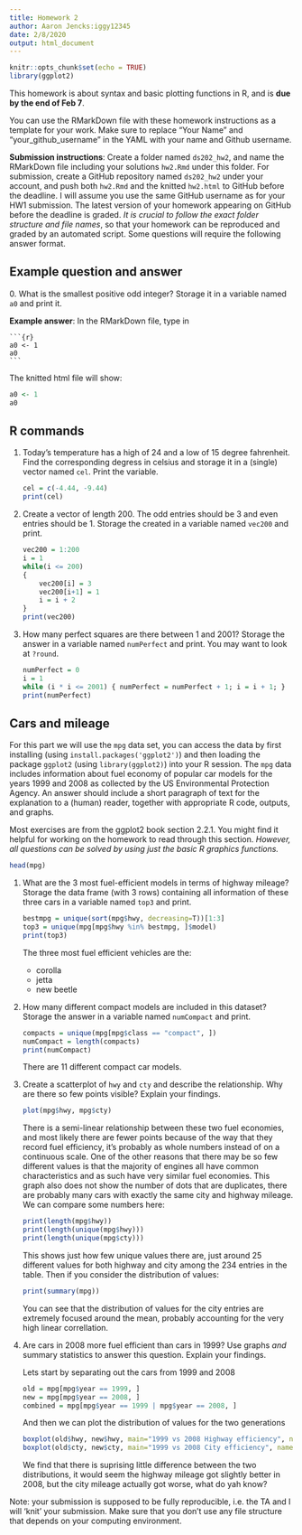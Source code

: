 ```yaml
---
title: Homework 2
author: Aaron Jencks:iggy12345
date: 2/8/2020
output: html_document
---
```


```r
knitr::opts_chunk$set(echo = TRUE)
library(ggplot2)
```

This homework is about syntax and basic plotting functions in R, and is **due by the end of Feb 7**. 

You can use the RMarkDown file with these homework instructions as a template for your work. 
Make sure to replace "Your Name" and "your_github_username" in the YAML with your name and Github username.

**Submission instructions**: Create a folder named `ds202_hw2`, and name the RMarkDown file including your solutions `hw2.Rmd` under this folder. For submission, create a GitHub repository named `ds202_hw2` under your account, and push both `hw2.Rmd` and the knitted `hw2.html` to GitHub before the deadline. I will assume you use the same GitHub username as for your HW1 submission. The latest version of your homework appearing on GitHub before the deadline is graded. *It is crucial to follow the exact folder structure and file names*, so that your homework can be reproduced and graded by an automated script. Some questions will require the following answer format.

## Example question and answer
0\. What is the smallest positive odd integer? Storage it in a variable named `a0` and print it.

**Example answer**:
In the RMarkDown file, type in
<pre><code>```{r}
a0 <- 1
a0
```</code></pre>
The knitted html file will show:
```r
a0 <- 1
a0
```

## R commands
1. Today's temperature has a high of 24 and a low of 15 degree fahrenheit.  Find the corresponding degress in celsius and storage it in a (single) vector named `cel`. Print the variable.

	```r
	cel = c(-4.44, -9.44)
	print(cel)
	```

2. Create a vector of length 200. The odd entries should be 3 and even entries should be 1. Storage the created in a variable named `vec200` and print.

	```r
	vec200 = 1:200
	i = 1
	while(i <= 200)
	{
		vec200[i] = 3
		vec200[i+1] = 1
		i = i + 2
	} 
	print(vec200)
	```

3. How many perfect squares are there between 1 and 2001? Storage the answer in a  variable named `numPerfect` and print. You may want to look at `?round`.

	```r
	numPerfect = 0
	i = 1
	while (i * i <= 2001) { numPerfect = numPerfect + 1; i = i + 1; }
	print(numPerfect)
	```

## Cars and mileage
For this part we will use the `mpg` data set, you can access the data by first installing (using `install.packages('ggplot2')`) and then loading the package `ggplot2` (using `library(ggplot2)`) into your R session. The `mpg` data includes information about fuel economy of popular car models
for the years 1999 and 2008 as collected by the US Environmental Protection Agency. An answer should include a short paragraph of text for the explanation to a (human) reader, together with appropriate R code, outputs, and graphs.

Most exercises are from the ggplot2 book section 2.2.1. You might find it helpful for working on the homework to read through this section. *However, all questions can be solved by using just the basic R graphics functions.*

```r
head(mpg)
```

1. What are the 3 most fuel-efficient models in terms of highway mileage? Storage the data frame (with 3 rows) containing all information of these three cars in a variable named `top3` and print.

	```r
	bestmpg = unique(sort(mpg$hwy, decreasing=T))[1:3]
	top3 = unique(mpg[mpg$hwy %in% bestmpg, ]$model)
	print(top3)
	```

	The three most fuel efficient vehicles are the:
	- corolla
	- jetta
	- new beetle

2. How many different compact models are included in this dataset? Storage the answer in  a variable named `numCompact` and print.

	```r
	compacts = unique(mpg[mpg$class == "compact", ])
	numCompact = length(compacts)
	print(numCompact)
	```

	There are 11 different compact car models.

3. Create a scatterplot of `hwy` and `cty` and describe the relationship. Why are there so few points visible? Explain your findings.

	```r
	plot(mpg$hwy, mpg$cty)
	```

	There is a semi-linear relationship between these two fuel economies, and most likely there are fewer points because of the way that they record fuel efficiency, it's probably as whole numbers instead of on a continuous scale. One of the other reasons that there may be so few different values is that the majority of engines all have common characteristics and as such have very similar fuel economies. This graph also does not show the number of dots that are duplicates, there are probably many cars with exactly the same city and highway mileage. We can compare some numbers here:

	```r
	print(length(mpg$hwy))
	print(length(unique(mpg$hwy)))
	print(length(unique(mpg$cty)))
	```

	This shows just how few unique values there are, just around 25 different values for both highway and city among the 234 entries in the table. Then if you consider the distribution of values:

	```r
	print(summary(mpg))
	```

	You can see that the distribution of values for the city entries are extremely focused around the mean, probably accounting for the very high linear correllation.

4. Are cars in 2008 more fuel efficient than cars in 1999? Use graphs *and* summary statistics to answer this question. Explain your findings.

	Lets start by separating out the cars from 1999 and 2008

	```r
	old = mpg[mpg$year == 1999, ]
	new = mpg[mpg$year == 2008, ]
	combined = mpg[mpg$year == 1999 | mpg$year == 2008, ]
	```

	And then we can plot the distribution of values for the two generations

	```r
	boxplot(old$hwy, new$hwy, main="1999 vs 2008 Highway efficiency", names=c("1999", "2008"), ylab="Fuel efficiency (mpg)")
	boxplot(old$cty, new$cty, main="1999 vs 2008 City efficiency", names=c("1999", "2008"), ylab="Fuel efficiency (mpg)")
	```

	We find that there is suprising little difference between the two distributions, it would seem the highway mileage got slightly better in 2008, but the city mileage actually got worse, what do yah know?

Note: your submission is supposed to be fully reproducible, i.e. the TA and I will 'knit' your submission. Make sure that you don't use any file structure that depends on your computing environment.
